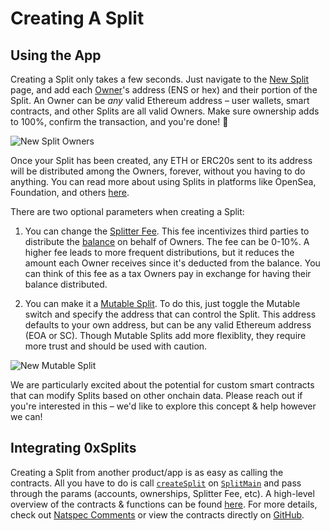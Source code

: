 
# Creating A Split

## Using the App

Creating a Split only takes a few seconds. Just navigate to the
[New Split](https://app.0xsplits.xyz/split/) page, and add each
[Owner](/core-concepts#owner)'s address (ENS or hex) and their portion of the
Split. An Owner can be _any_ valid Ethereum address – user wallets, smart
contracts, and other Splits are all valid Owners. Make sure ownership adds to
100%, confirm the transaction, and you're done! 🎉

![New Split Owners](/new-split-owners.png)

Once your Split has been created, any ETH or ERC20s sent to its address will be
distributed among the Owners, forever, without you having to do anything. You
can read more about using Splits in platforms like OpenSea, Foundation, and
others [here](/getstarted/using).

There are two optional parameters when creating a Split:

1. You can change the [Splitter Fee](/core-concepts#splitter-fee). This fee
   incentivizes third parties to distribute the
   [balance](/core-concepts#balance) on behalf of Owners. The fee can be 0-10%.
   A higher fee leads to more frequent distributions, but it reduces the amount
   each Owner receives since it's deducted from the balance. You can think of
   this fee as a tax Owners pay in exchange for having their balance
   distributed.

2. You can make it a [Mutable Split](/core-concepts#mutable-split). To do this,
   just toggle the Mutable switch and specify the address that can control the
   Split. This address defaults to your own address, but can be any valid
   Ethereum address (EOA or SC). Though Mutable Splits add more flexiblity, they
   require more trust and should be used with caution.

![New Mutable Split](/new-split-mutable.png)

<Callout>
  We are particularly excited about the potential for custom smart contracts
  that can modify Splits based on other onchain data. Please reach out if you're
  interested in this – we'd like to explore this concept & help however we can!
</Callout>

## Integrating 0xSplits

Creating a Split from another product/app is as easy as calling the contracts.
All you have to do is call [`createSplit`](/natspec/SplitMain#createsplit) on
[`SplitMain`](/smart-contracts#splitmain) and pass through the params (accounts,
ownerships, Splitter Fee, etc). A high-level overview of the contracts &
functions can be found [here](/smart-contracts). For more details, check out
[Natspec Comments](/natspec/SplitMain) or view the contracts directly on
[GitHub](https://github.com/0xSplits/splits/tree/master/contracts).

